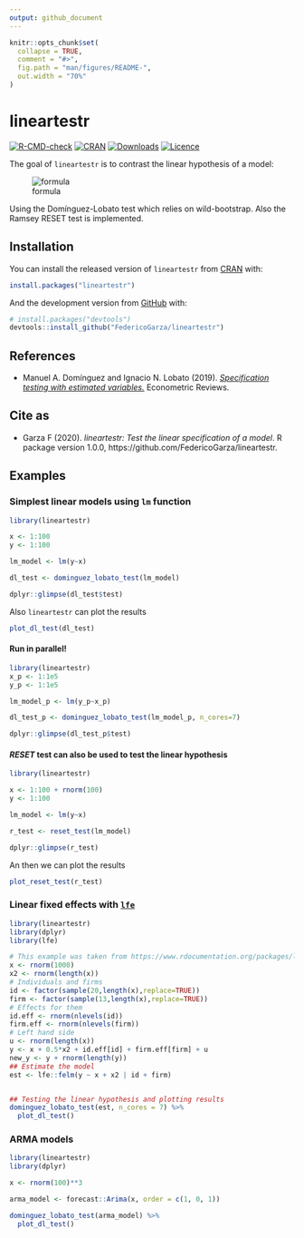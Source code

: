 ```yaml
---
output: github_document
---
```


<!-- README.md is generated from README.Rmd. Please edit that file -->

```r
knitr::opts_chunk$set(
  collapse = TRUE,
  comment = "#>",
  fig.path = "man/figures/README-",
  out.width = "70%"
)
```
# lineartestr

<!-- badges: start -->
[![R-CMD-check](https://github.com/FedericoGarza/lineartestr/workflows/R-CMD-check/badge.svg)](https://github.com/FedericoGarza/lineartestr)
[![CRAN](https://www.r-pkg.org/badges/version/lineartestr)](https://cran.r-project.org/web/packages/lineartestr/index.html)
[![Downloads](https://cranlogs.r-pkg.org/badges/grand-total/lineartestr)](https://cran.r-project.org/web/packages/lineartestr/index.html)
[![Licence](https://img.shields.io/badge/licence-GPL--2-blue.svg)](https://www.gnu.org/licenses/gpl-2.0.en.html)
<!-- badges: end -->

The goal of `lineartestr` is to contrast the linear hypothesis of a model:


![formula](man/figures/CodeCogsEqn.gif)


Using the Domínguez-Lobato test which relies on wild-bootstrap. Also the Ramsey RESET test is implemented.

## Installation

You can install the released version of `lineartestr` from [CRAN](https://CRAN.R-project.org) with:

``` r
install.packages("lineartestr")
```

And the development version from [GitHub](https://github.com/) with:

``` r
# install.packages("devtools")
devtools::install_github("FedericoGarza/lineartestr")
```

## References

* Manuel A. Domínguez and Ignacio N. Lobato (2019). [*Specification testing with estimated variables.*](https://www.tandfonline.com/doi/citedby/10.1080/07474938.2019.1687116?) Econometric Reviews.

## Cite as

* Garza F (2020). _lineartestr: Test the linear specification of a model_. R package version 1.0.0, https://github.com/FedericoGarza/lineartestr.

## Examples

### Simplest linear models using `lm` function

```r
library(lineartestr)

x <- 1:100
y <- 1:100

lm_model <- lm(y~x)

dl_test <- dominguez_lobato_test(lm_model)

```

```r
dplyr::glimpse(dl_test$test)
```

Also `lineartestr` can plot the results

```r
plot_dl_test(dl_test)
```

#### Run in **parallel**!

```r
library(lineartestr)
x_p <- 1:1e5
y_p <- 1:1e5

lm_model_p <- lm(y_p~x_p)

dl_test_p <- dominguez_lobato_test(lm_model_p, n_cores=7)

```

```r
dplyr::glimpse(dl_test_p$test)
```

#### *RESET* test can also be used to test the linear hypothesis

```r
library(lineartestr)

x <- 1:100 + rnorm(100)
y <- 1:100

lm_model <- lm(y~x)

r_test <- reset_test(lm_model)

```

```r
dplyr::glimpse(r_test)
```

An then we can plot the results

```r
plot_reset_test(r_test)
```

### Linear fixed effects with [`lfe`](https://CRAN.R-project.org/package=lfe)

```r
library(lineartestr)
library(dplyr)
library(lfe)

# This example was taken from https://www.rdocumentation.org/packages/lfe/versions/2.8-5/topics/felm
x <- rnorm(1000)
x2 <- rnorm(length(x))
# Individuals and firms
id <- factor(sample(20,length(x),replace=TRUE))
firm <- factor(sample(13,length(x),replace=TRUE))
# Effects for them
id.eff <- rnorm(nlevels(id))
firm.eff <- rnorm(nlevels(firm))
# Left hand side
u <- rnorm(length(x))
y <- x + 0.5*x2 + id.eff[id] + firm.eff[firm] + u
new_y <- y + rnorm(length(y))
## Estimate the model
est <- lfe::felm(y ~ x + x2 | id + firm)


## Testing the linear hypothesis and plotting results
dominguez_lobato_test(est, n_cores = 7) %>%
  plot_dl_test()
```

### ARMA models

```r
library(lineartestr)
library(dplyr)

x <- rnorm(100)**3

arma_model <- forecast::Arima(x, order = c(1, 0, 1))

dominguez_lobato_test(arma_model) %>%
  plot_dl_test()
```

